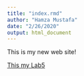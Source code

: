 ```yaml
---
title: "index.rmd"
author: "Hamza Mustafa"
date: "2/26/2020"
output: html_document
---
```


This is my new web site!

 [This my Lab5](Lab_5.html.html)